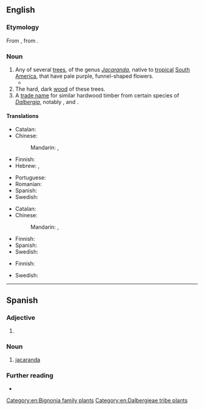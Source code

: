 {{also|Jacaranda|jacarandá}}
==English==

===Etymology===
From {{bor|en|pt|jacarandá}}, from {{der|en|tpw|yacaranda}}.

===Noun===
{{wikipedia}}
{{en-noun}}

# Any of several [[tree]]s, of the genus ''[[Jacaranda]]'', native to [[tropical]] [[South America]], that have pale purple, funnel-shaped flowers.
#* {{quote-book|en|year=2020|author=[[w:Brit Bennett|Brit Bennett]]|title=[[w:The Vanishing Half|The Vanishing Half]]|publisher=Dialogue Books|page=147|passage=They passed slowly under the '''jacaranda''' trees beginning to bloom lavender over their heads.}}
# The hard, dark [[wood]] of these trees.
# A [[trade name]] for similar hardwood timber from certain species of ''[[Dalbergia]]'', notably {{taxlink|Dalbergia frutescens|species|noshow=1}}, {{taxlink|Dalbergia nigra|species|noshow=1}} and {{taxlink|Dalbergia refusa|species|noshow=1}}.

====Translations====
{{trans-top|tree}}
* Catalan: {{t|ca|xicranda|f}}
* Chinese:
*: Mandarin: {{t|cmn|藍花楹}}, {{t|cmn|蓝花楹|tr=lánhuāyíng}}
* Finnish: {{t+|fi|jakaranda}}
* Hebrew: {{t|he|סיגלון|m|tr=siglón}}, {{t|he|יקרנדה|f|tr=yakaránda}}
{{trans-mid}}
* Portuguese: {{t+|pt|jacarandá}}
* Romanian: {{t+|ro|palisandru|m}}
* Spanish: {{t|es|jacaranda|f}}
* Swedish: {{t+|sv|jakaranda|c}}
{{trans-bottom}}

{{trans-top|wood}}
* Catalan: {{t|ca|xicranda|f}}
* Chinese:
*: Mandarin: {{t|cmn|藍花楹}}, {{t|cmn|蓝花楹|tr=lánhuāyíng}}
{{trans-mid}}
* Finnish: {{t+|fi|jakaranda}}
* Spanish: {{t|es|jacaranda|f}}
* Swedish: {{t+|sv|jakaranda}}
{{trans-bottom}}

{{trans-top|trade name}}
* Finnish: {{t+|fi|jakaranda}}
{{trans-mid}}
{{trans-bottom}}

{{checktrans-top}}
* Swedish: {{t+check|sv|jakaranda|c}}
{{trans-mid}}
{{trans-bottom}}

[[Category:en:Bignonia family plants]]
[[Category:en:Dalbergieae tribe plants]]

----

==Spanish==

===Adjective===
{{head|es|adjective form|g=f}}

# {{adj form of|es|jacarando||f|s}}

===Noun===
{{es-noun|f}}

# [[#English|jacaranda]]

===Further reading===
* {{R:DRAE}}